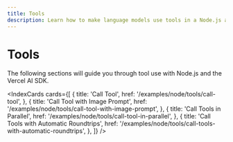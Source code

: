 ```yaml
---
title: Tools
description: Learn how to make language models use tools in a Node.js application.
---
```


# Tools

The following sections will guide you through tool use with Node.js and the Vercel AI SDK.

<IndexCards
  cards={[
    {
      title: 'Call Tool',
      href: '/examples/node/tools/call-tool',
    },
    {
      title: 'Call Tool with Image Prompt',
      href: '/examples/node/tools/call-tool-with-image-prompt',
    },
    {
      title: 'Call Tools in Parallel',
      href: '/examples/node/tools/call-tool-in-parallel',
    },
    {
      title: 'Call Tools with Automatic Roundtrips',
      href: '/examples/node/tools/call-tools-with-automatic-roundtrips',
    },
  ]}
/>
